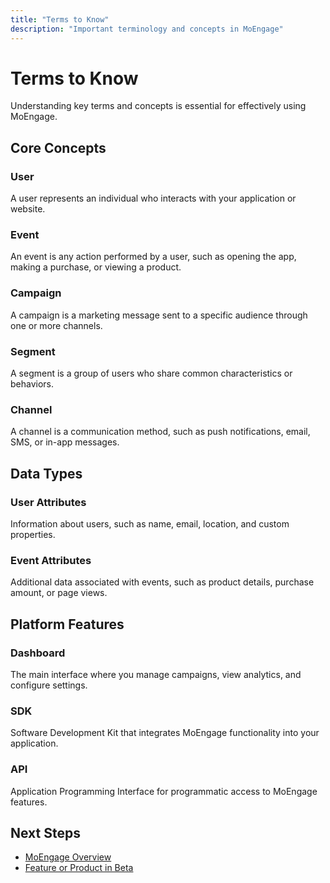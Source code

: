 ```yaml
---
title: "Terms to Know"
description: "Important terminology and concepts in MoEngage"
---
```


# Terms to Know

Understanding key terms and concepts is essential for effectively using MoEngage.

## Core Concepts

### User
A user represents an individual who interacts with your application or website.

### Event
An event is any action performed by a user, such as opening the app, making a purchase, or viewing a product.

### Campaign
A campaign is a marketing message sent to a specific audience through one or more channels.

### Segment
A segment is a group of users who share common characteristics or behaviors.

### Channel
A channel is a communication method, such as push notifications, email, SMS, or in-app messages.

## Data Types

### User Attributes
Information about users, such as name, email, location, and custom properties.

### Event Attributes
Additional data associated with events, such as product details, purchase amount, or page views.

## Platform Features

### Dashboard
The main interface where you manage campaigns, view analytics, and configure settings.

### SDK
Software Development Kit that integrates MoEngage functionality into your application.

### API
Application Programming Interface for programmatic access to MoEngage features.

## Next Steps

- [MoEngage Overview](/moengage-overview)
- [Feature or Product in Beta](/feature-or-product-in-beta)
